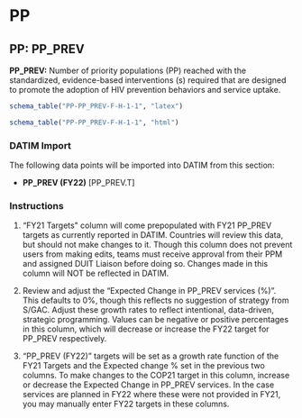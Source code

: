 
\blandscape

PP
==

PP: PP_PREV
-----------

**PP_PREV:** Number of priority populations (PP) reached with the
standardized, evidence-based interventions (s) required that are
designed to promote the adoption of HIV prevention behaviors and service
uptake.

```r
schema_table("PP-PP_PREV-F-H-1-1", "latex")
```

```r
schema_table("PP-PP_PREV-F-H-1-1", "html")
```

### DATIM Import

The following data points will be imported into DATIM from this section:

-   **PP_PREV (FY22)** [PP_PREV.T]

### Instructions

1.  "FY21 Targets\" column will come prepopulated with FY21 PP_PREV
    targets as currently reported in DATIM. Countries will review this
    data, but should not make changes to it. Though this column does not
    prevent users from making edits, teams must receive approval from
    their PPM and assigned DUIT Liaison before doing so. Changes made in
    this column will NOT be reflected in DATIM.

2.  Review and adjust the "Expected Change in PP_PREV services (%)".
    This defaults to 0%, though this reflects no suggestion of strategy
    from S/GAC. Adjust these growth rates to reflect intentional,
    data-driven, strategic programming. Values can be negative or
    positive percentages in this column, which will decrease or increase
    the FY22 target for PP_PREV respectively.

3.  "PP_PREV (FY22)" targets will be set as a growth rate function of
    the FY21 Targets and the Expected change % set in the previous two
    columns. To make changes to the COP21 target in this column,
    increase or decrease the Expected Change in PP_PREV services. In the
    case services are planned in FY22 where these were not provided in
    FY21, you may manually enter FY22 targets in these columns.
    
\elandscape

\newpage
